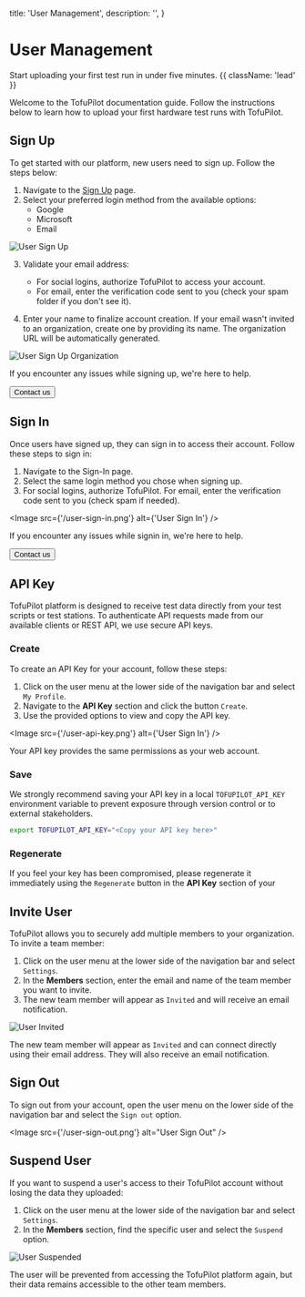   title: 'User Management',
  description: '',
}

# User Management

Start uploading your first test run in under five minutes. {{ className: 'lead' }}

Welcome to the TofuPilot documentation guide. Follow the instructions below to learn how to upload your first hardware test runs with TofuPilot.

## Sign Up

To get started with our platform, new users need to sign up. Follow the steps below:

1. Navigate to the [Sign Up](https://www.tofupilot.com/auth/signup) page.
2. Select your preferred login method from the available options:
   - Google
   - Microsoft
   - Email

<Image src="/user-sign-up.png" alt="User Sign Up" />

3. Validate your email address:

   - For social logins, authorize TofuPilot to access your account.
   - For email, enter the verification code sent to you (check your spam folder if you don't see it).

4. Enter your name to finalize account creation. If your email wasn't invited to an organization, create one by providing its name. The organization URL will be automatically generated.

<Image src="/user-sign-up-org.png" alt="User Sign Up Organization" />

If you encounter any issues while signing up, we're here to help.

<div className="not-prose">
  <Button href="/support/contact" variant="text" arrow="right">
    Contact us
  </Button>
</div>

## Sign In

Once users have signed up, they can sign in to access their account. Follow these steps to sign in:

1. Navigate to the Sign-In page.
2. Select the same login method you chose when signing up.
3. For social logins, authorize TofuPilot. For email, enter the verification code sent to you (check spam if needed).

<Image src={'/user-sign-in.png'} alt={'User Sign In'} />

If you encounter any issues while signin in, we're here to help.

<div className="not-prose">
  <Button href="/support/contact" variant="text" arrow="right">
    Contact us
  </Button>
</div>

## API Key

TofuPilot platform is designed to receive test data directly from your test scripts or test stations. To authenticate API requests made from our available clients or REST API, we use secure API keys.

### Create

To create an API Key for your account, follow these steps:

1. Click on the user menu at the lower side of the navigation bar and select `My Profile`.
2. Navigate to the **API Key** section and click the button `Create`.
3. Use the provided options to view and copy the API key.

<Image src={'/user-api-key.png'} alt={'User Sign In'} />

<Note>Your API key provides the same permissions as your web account.</Note>

### Save

We strongly recommend saving your API key in a local `TOFUPILOT_API_KEY` environment variable to prevent exposure through version control or to external stakeholders.

```bash
export TOFUPILOT_API_KEY="<Copy your API key here>"
```

### Regenerate

If you feel your key has been compromised, please regenerate it immediately using the `Regenerate` button in the **API Key** section of your

## Invite User

TofuPilot allows you to securely add multiple members to your organization. To invite a team member:

1. Click on the user menu at the lower side of the navigation bar and select `Settings`.
2. In the **Members** section, enter the email and name of the team member you want to invite.
3. The new team member will appear as `Invited` and will receive an email notification.

<Image src="/user-invite.png" alt="User Invited" />

The new team member will appear as `Invited` and can connect directly using their email address. They will also receive an email notification.

## Sign Out

To sign out from your account, open the user menu on the lower side of the navigation bar and select the `Sign out` option.

<Image src={'/user-sign-out.png'} alt="User Sign Out" />

## Suspend User

If you want to suspend a user's access to their TofuPilot account without losing the data they uploaded:

1. Click on the user menu at the lower side of the navigation bar and select `Settings`.
2. In the **Members** section, find the specific user and select the `Suspend` option.

<Image src="/user-suspend.png" alt="User Suspended" />

The user will be prevented from accessing the TofuPilot platform again, but their data remains accessible to the other team members.
